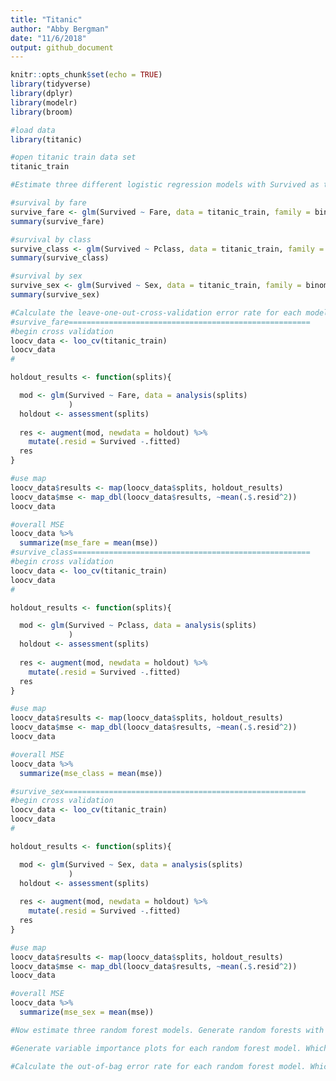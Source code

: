 ```yaml
---
title: "Titanic"
author: "Abby Bergman"
date: "11/6/2018"
output: github_document
---
```


```r
knitr::opts_chunk$set(echo = TRUE)
library(tidyverse)
library(dplyr)
library(modelr)
library(broom)
```

```r
#load data
library(titanic)

#open titanic train data set
titanic_train
```

```r
#Estimate three different logistic regression models with Survived as the response variable. You may use any combination of the predictors to estimate these models. Don’t just reuse the models from the notes.

#survival by fare
survive_fare <- glm(Survived ~ Fare, data = titanic_train, family = binomial)
summary(survive_fare)

#survival by class
survive_class <- glm(Survived ~ Pclass, data = titanic_train, family = binomial)
summary(survive_class)

#survival by sex
survive_sex <- glm(Survived ~ Sex, data = titanic_train, family = binomial)
summary(survive_sex)
```

```r
#Calculate the leave-one-out-cross-validation error rate for each model. Which model performs the best?
#survive_fare======================================================
#begin cross validation
loocv_data <- loo_cv(titanic_train)
loocv_data
#

holdout_results <- function(splits){

  mod <- glm(Survived ~ Fare, data = analysis(splits)
             )  
  holdout <- assessment(splits)
  
  res <- augment(mod, newdata = holdout) %>%
    mutate(.resid = Survived -.fitted)
  res
}

#use map
loocv_data$results <- map(loocv_data$splits, holdout_results)
loocv_data$mse <- map_dbl(loocv_data$results, ~mean(.$.resid^2))
loocv_data

#overall MSE
loocv_data %>%
  summarize(mse_fare = mean(mse))
#survive_class=====================================================
#begin cross validation
loocv_data <- loo_cv(titanic_train)
loocv_data
#

holdout_results <- function(splits){

  mod <- glm(Survived ~ Pclass, data = analysis(splits)
             )  
  holdout <- assessment(splits)
  
  res <- augment(mod, newdata = holdout) %>%
    mutate(.resid = Survived -.fitted)
  res
}

#use map
loocv_data$results <- map(loocv_data$splits, holdout_results)
loocv_data$mse <- map_dbl(loocv_data$results, ~mean(.$.resid^2))
loocv_data

#overall MSE
loocv_data %>%
  summarize(mse_class = mean(mse))

#survive_sex======================================================
#begin cross validation
loocv_data <- loo_cv(titanic_train)
loocv_data
#

holdout_results <- function(splits){

  mod <- glm(Survived ~ Sex, data = analysis(splits)
             )  
  holdout <- assessment(splits)
  
  res <- augment(mod, newdata = holdout) %>%
    mutate(.resid = Survived -.fitted)
  res
}

#use map
loocv_data$results <- map(loocv_data$splits, holdout_results)
loocv_data$mse <- map_dbl(loocv_data$results, ~mean(.$.resid^2))
loocv_data

#overall MSE
loocv_data %>%
  summarize(mse_sex = mean(mse))
```

```r
#Now estimate three random forest models. Generate random forests with 500 trees apiece.

#Generate variable importance plots for each random forest model. Which variables seem the most important?

#Calculate the out-of-bag error rate for each random forest model. Which performs the best?
```

